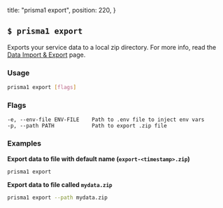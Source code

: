   title: "prisma1 export",
  position: 220,
}

## `$ prisma1 export`

Exports your service data to a local zip directory. For more info, read the [Data Import & Export](jsw9) page.

### Usage

```sh
prisma1 export [flags]
```

### Flags

```
-e, --env-file ENV-FILE    Path to .env file to inject env vars
-p, --path PATH            Path to export .zip file
```

### Examples

**Export data to file with default name (`export-<timestamp>.zip`)**

```sh
prisma1 export
```

**Export data to file called `mydata.zip`**

```sh
prisma1 export --path mydata.zip
```
